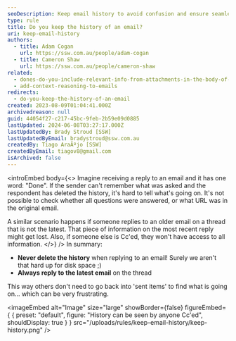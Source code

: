 ```yaml
---
seoDescription: Keep email history to avoid confusion and ensure seamless communication by preserving context and relevant information.
type: rule
title: Do you keep the history of an email?
uri: keep-email-history
authors:
  - title: Adam Cogan
    url: https://ssw.com.au/people/adam-cogan
  - title: Cameron Shaw
    url: https://ssw.com.au/people/cameron-shaw
related:
  - dones-do-you-include-relevant-info-from-attachments-in-the-body-of-the-email
  - add-context-reasoning-to-emails
redirects:
  - do-you-keep-the-history-of-an-email
created: 2023-08-09T01:04:41.000Z
archivedreason: null
guid: 44054f27-c217-45bc-9feb-2b59e09d0885
lastUpdated: 2024-06-08T03:27:17.000Z
lastUpdatedBy: Brady Stroud [SSW]
lastUpdatedByEmail: bradystroud@ssw.com.au
createdBy: Tiago AraÃºjo [SSW]
createdByEmail: tiagov8@gmail.com
isArchived: false
---
```


<introEmbed
  body={<>
Imagine receiving a reply to an email and it has one word: "Done". If the sender can't remember what was asked and the respondent has deleted the history, it's hard to tell what's going on. It's not possible to check whether all questions were answered, or what URL was in the original email.

A similar scenario happens if someone replies to an older email on a thread that is not the latest. That piece of information on the most recent reply might get lost. Also, if someone else is Cc'ed, they won't have access to all information.
  </>}
/>
In summary:

- **Never delete the history** when replying to an email! Surely we aren't that hard up for disk space ;)
- **Always reply to the latest email** on the thread

This way others don't need to go back into 'sent items' to find what is going on... which can be very frustrating.


<imageEmbed
  alt="Image"
  size="large"
  showBorder={false}
  figureEmbed={ {
    preset: "default",
    figure: "History can be seen by anyone Cc'ed",
    shouldDisplay: true
  } }
  src="/uploads/rules/keep-email-history/keep-history.png"
/>
